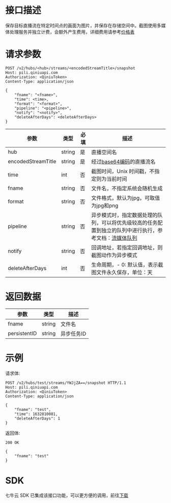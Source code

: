 # 接口描述

保存目标直播流在特定时间点的画面为图片，并保存在存储空间中。截图使用多媒体处理服务并独立计费，会额外产生费用，详细费用请参考[价格表](https://portal.qiniu.com/financial/price) 

# 请求参数

```
POST /v2/hubs/<hub>/streams/<encodedStreamTitle>/snapshot
Host: pili.qiniuapi.com 
Authorization: <QiniuToken> 
Content-Type: application/json 

{
    "fname": "<fname>",
    "time": <time>,
    "format": "<format>",
    "pipeline": "<pipeline>",
    "notify": "<notify>",
    "deleteAfterDays": <deleteAfterDays>
}
```

| 参数                | 类型   | 必填  | 描述                                             |
| ------------------ | ------ | ---- | ------------------------------------------------ |
| hub                | string | 是   | 直播空间名                                         |
| encodedStreamTitle | string | 是   | 经过[base64编码](/kodo/manual/appendix)的直播流名   |
| time               | int    | 否   | 截图时间，Unix 时间戳，不指定则为当前时间              |
| fname              | string | 否   | 文件名，不指定系统会随机生成                          |
| format             | string | 否   | 文件格式，默认为jpg，可取值为jpg和png                 |
| pipeline           | string | 否   | 异步模式时，指定数据处理的队列，可以将优先级较高的任务配置到独立的队列中进行执行，参考文档：[流媒体队列](https://developer.qiniu.com/dora/kb/2500/streaming-media-queue-about-seven-cows)              |
| notify             | string | 否   | 回调地址，若指定回调地址，则截图动作为异步模式           |
| deleteAfterDays    | int    | 否   | 生命周期，- 0: 默认值，表示截图文件永久保存，单位：天    |

# 返回数据

| 参数                | 类型     | 描述                        |
| ------------------ | -------- | -------------------------- |
| fname              | string   | 文件名                      |
| persistentID       | string   | 异步任务ID                   |

# 示例

请求体:

```
POST /v2/hubs/test/streams/YWJjZA==/snapshot HTTP/1.1
Host: pili.qiniuapi.com 
Authorization: <QiniuToken> 
Content-Type: application/json 

{
    "fname": "test",
    "time": 1632810081,
    "deleteAfterDays": 1
}
```

返回体:

```
200 OK

{
    "fname": "test"
}
```

# SDK

七牛云 SDK 已集成该接口功能，可以更方便的调用，前往[下载](https://github.com/qiniu/go-sdk)